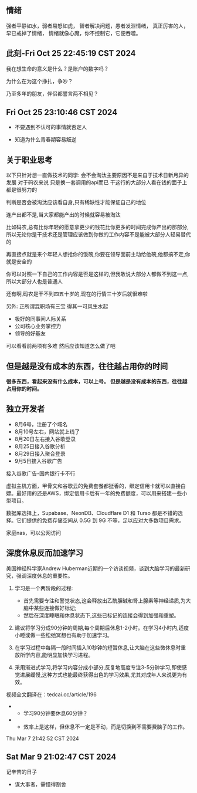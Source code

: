 
## 情绪
强者平静如水，弱者易怒如虎，
智者解决问题，愚者发泄情绪，
真正厉害的人，早已戒掉了情绪，
情绪就像心魔，你不控制它，它便吞噬。

<ImageRender alt='test1' width='70%' height='auto' path='/lift-learning.png' />

## 此刻-Fri Oct 25 22:45:19 CST 2024
我在想生命的意义是什么？是账户的数字吗？

为什么在为这个挣扎，争吵？

乃至多年的朋友，伴侣都誓言两不相见？

## Fri Oct 25 23:10:46 CST 2024
- 不要遇到不认可的事情就否定人

- 知道为什么青春期容易叛逆

## 关于职业思考
以下只针对想一直做技术的同学:
会不会淘汰主要原因不是来自于技术日新月异的发展 对于码农来说 只是换一套调用的api而已 干这行的大部分人看在钱的面子上都是很努力的

判断是否会被淘汰应该看自身,只有稀缺性才能保证自己的地位

连产出都不是,当大家都能产出的时候就容易被淘汰

比如码农,总有比你年轻的愿意拿更少的钱花比你更多的时间完成你产出的那部分,所以无论你是干技术还是管理应该做到你做的工作内容不是能被大部分人轻易替代的

再直接点就是来个年轻人想抢你的饭碗,你要在领导面前主动给他碗,他都搞不定,你就是安全的

你可以对照一下自己的工作内容是否是这样的,但我敢说大部分人都做不到这一点,所以大部分人也是普通人

还有啊,码农是干不到四五十岁的,现在的行情三十岁后就很难啦  

另外:
正所谓混职场有三宝 得其一可风生水起  
* 极好的同事间人际关系
* 公司核心业务掌控力
* 领导的好基友 

可以看看前两项有多难 然后应该知道怎么做了吧

## 但是越是没有成本的东西，往往越占用你的时间
**很多东西，看起来没有什么成本，可以上号。**
**但是越是没有成本的东西，往往越占用你的时间。**

## 独立开发者
* 8月6号，注册了个域名
* 8月10号左右，网站就上线了
* 8月20日左右接入谷歌登录
* 8月25日接入谷歌分析
* 8月29日接入聚合登录
* 9月5日接入谷歌广告

接入谷歌广告-国内银行卡不行

虚拟主机方面，甲骨文和谷歌云的免费套餐都挺香的，绑定信用卡就可以直接白嫖。最好用的还是AWS，绑定信用卡后有一年的免费额度，可以用来搭建一些小型项目。

数据库选择上，Supabase、NeonDB、Cloudflare D1 和 Turso 都是不错的选择。它们提供的免费存储空间从 0.5G 到 9G 不等，足以应对大多数项目需求。

家庭nas，可以公网访问

## 深度休息反而加速学习
美国神经科学家Andrew Huberman近期的一个访谈视频，谈到大脑学习的最新研究，强调深度休息的重要性。

1. 学习是一个两阶段的过程:<br/> 
    - 首先需要专注和警觉状态,这会释放出乙酰胆碱和肾上腺素等神经递质,为大脑中某些连接做好标记;
    - 然后在深度睡眠和休息状态下,这些已标记的连接会得到加强和重塑。

2. 建议将学习分成90分钟的周期,每个周期后休息1-2小时。在学习4小时内,适度小睡或做一些松弛冥想也有助于加速学习。

3. 在学习过程中每隔一段时间插入10秒钟的短暂休息,让大脑在这些微休息时重放所学内容,能明显加快学习进程。

4. 采用渐进式学习,将学习内容分成小部分,反复地高度专注3-5分钟学习,即使感觉进展缓慢,这种方式也能最终获得出色的学习效果,尤其对成年人来说更为有效。

视频全文翻译在：tedcai.cc/article/196

- - 学习90分钟要休息60分钟？
- - 效率上是这样，但休息不一定是不动，而是切换到不需要费脑子的工作。

Thu Mar  7 21:42:52 CST 2024

## Sat Mar  9 21:02:47 CST 2024
记辛苦的日子
- 谋大事者，需懂得割舍
